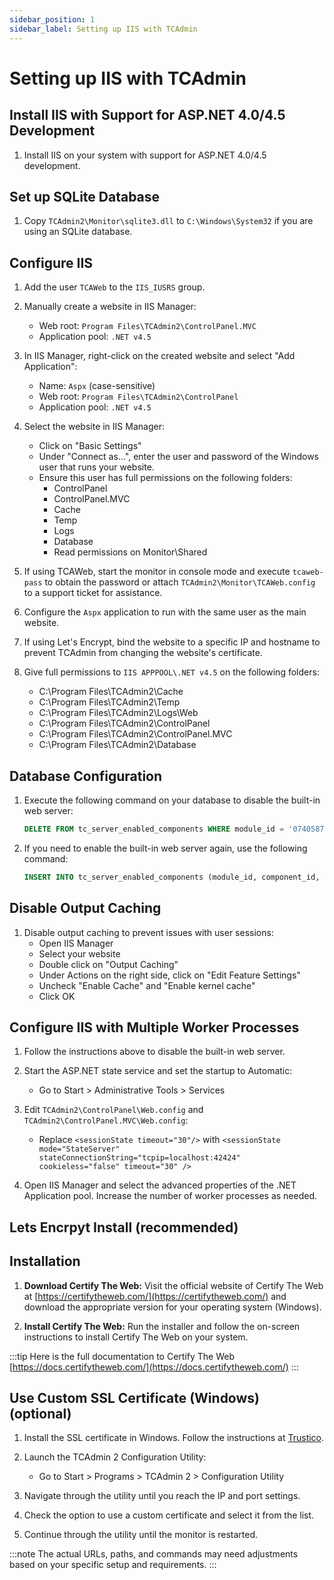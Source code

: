 ```yaml
---
sidebar_position: 1
sidebar_label: Setting up IIS with TCAdmin
---
```


# Setting up IIS with TCAdmin

## Install IIS with Support for ASP.NET 4.0/4.5 Development

1. Install IIS on your system with support for ASP.NET 4.0/4.5 development.

## Set up SQLite Database

1. Copy `TCAdmin2\Monitor\sqlite3.dll` to `C:\Windows\System32` if you are using an SQLite database.

## Configure IIS

1. Add the user `TCAWeb` to the `IIS_IUSRS` group.

2. Manually create a website in IIS Manager:

   - Web root: `Program Files\TCAdmin2\ControlPanel.MVC`
   - Application pool: `.NET v4.5`

3. In IIS Manager, right-click on the created website and select "Add Application":

   - Name: `Aspx` (case-sensitive)
   - Web root: `Program Files\TCAdmin2\ControlPanel`
   - Application pool: `.NET v4.5`

4. Select the website in IIS Manager:

   - Click on "Basic Settings"
   - Under "Connect as...", enter the user and password of the Windows user that runs your website.
   - Ensure this user has full permissions on the following folders:
     - ControlPanel
     - ControlPanel.MVC
     - Cache
     - Temp
     - Logs
     - Database
     - Read permissions on Monitor\Shared

5. If using TCAWeb, start the monitor in console mode and execute `tcaweb-pass` to obtain the password or attach `TCAdmin2\Monitor\TCAWeb.config` to a support ticket for assistance.

6. Configure the `Aspx` application to run with the same user as the main website.

7. If using Let's Encrypt, bind the website to a specific IP and hostname to prevent TCAdmin from changing the website's certificate.

8. Give full permissions to `IIS APPPOOL\.NET v4.5` on the following folders:
   - C:\Program Files\TCAdmin2\Cache
   - C:\Program Files\TCAdmin2\Temp
   - C:\Program Files\TCAdmin2\Logs\Web
   - C:\Program Files\TCAdmin2\ControlPanel
   - C:\Program Files\TCAdmin2\ControlPanel.MVC
   - C:\Program Files\TCAdmin2\Database

## Database Configuration

1. Execute the following command on your database to disable the built-in web server:

   ```sql
   DELETE FROM tc_server_enabled_components WHERE module_id = '07405876-e8c2-4b24-a774-4ef57f596384' AND component_id = 2 AND server_id = 1;
   ```

2. If you need to enable the built-in web server again, use the following command:

   ```sql
   INSERT INTO tc_server_enabled_components (module_id, component_id, server_id) values ('07405876-e8c2-4b24-a774-4ef57f596384', 2, 1);
   ```

## Disable Output Caching

1. Disable output caching to prevent issues with user sessions:
   - Open IIS Manager
   - Select your website
   - Double click on "Output Caching"
   - Under Actions on the right side, click on "Edit Feature Settings"
   - Uncheck "Enable Cache" and "Enable kernel cache"
   - Click OK

## Configure IIS with Multiple Worker Processes

1. Follow the instructions above to disable the built-in web server.

2. Start the ASP.NET state service and set the startup to Automatic:

   - Go to Start > Administrative Tools > Services

3. Edit `TCAdmin2\ControlPanel\Web.config` and `TCAdmin2\ControlPanel.MVC\Web.config`:

   - Replace `<sessionState timeout="30"/>` with `<sessionState mode="StateServer" stateConnectionString="tcpip=localhost:42424" cookieless="false" timeout="30" />`

4. Open IIS Manager and select the advanced properties of the .NET Application pool. Increase the number of worker processes as needed.

## Lets Encrpyt Install (recommended)

## Installation

1. **Download Certify The Web:**
   Visit the official website of Certify The Web at [https://certifytheweb.com/](https://certifytheweb.com/) and download the appropriate version for your operating system (Windows).

2. **Install Certify The Web:**
   Run the installer and follow the on-screen instructions to install Certify The Web on your system.

:::tip
Here is the full documentation to Certify The Web [https://docs.certifytheweb.com/](https://docs.certifytheweb.com/)
:::

## Use Custom SSL Certificate (Windows) (optional)

1. Install the SSL certificate in Windows. Follow the instructions at [Trustico](https://www.trustico.com/install/import/iis7/iis7-pfx-installation.php).

2. Launch the TCAdmin 2 Configuration Utility:

   - Go to Start > Programs > TCAdmin 2 > Configuration Utility

3. Navigate through the utility until you reach the IP and port settings.

4. Check the option to use a custom certificate and select it from the list.

5. Continue through the utility until the monitor is restarted.

:::note
The actual URLs, paths, and commands may need adjustments based on your specific setup and requirements.
:::
